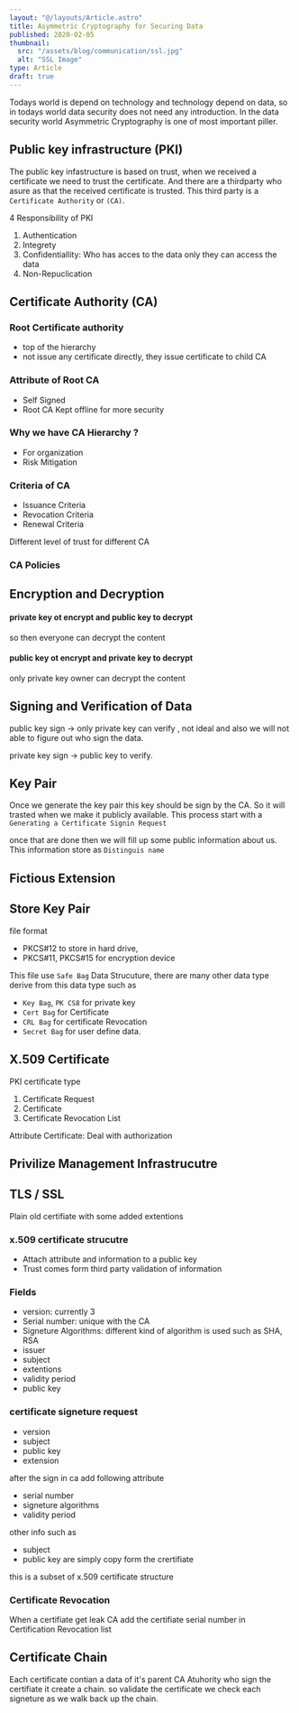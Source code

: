 ```yaml
---
layout: "@/layouts/Article.astro"
title: Asymmetric Cryptography for Securing Data
published: 2020-02-05
thumbnail:
  src: "/assets/blog/communication/ssl.jpg"
  alt: "SSL Image"
type: Article
draft: true
---
```


Todays world is depend on technology and technology depend on data, so in todays world data security does not need any introduction. In the data security world Asymmetric Cryptography is one of most important piller.

## Public key infrastructure (PKI)

The public key infastructure is based on trust, when we received a certificate we need to trust the certificate. And there are a thirdparty who asure as that the received certificate is trusted. This third party is a `Certificate Authority` or `(CA)`.

4 Responsibility of PKI

1. Authentication
2. Integrety
3. Confidentiallity: Who has acces to the data only they can access the data
4. Non-Repuclication

## Certificate Authority (CA)

### Root Certificate authority

- top of the hierarchy
- not issue any certificate directly, they issue certificate to child CA

### Attribute of Root CA

- Self Signed
- Root CA Kept offline for more security

### Why we have CA Hierarchy ?

- For organization
- Risk Mitigation

### Criteria of CA

- Issuance Criteria
- Revocation Criteria
- Renewal Criteria

Different level of trust for different CA

### CA Policies

## Encryption and Decryption

#### private key ot encrypt and public key to decrypt

so then everyone can decrypt the content

#### public key ot encrypt and private key to decrypt

only private key owner can decrypt the content

## Signing and Verification of Data

public key sign -> only private key can verify , not ideal and also we will not able to figure out who sign the data.

private key sign -> public key to verify.

## Key Pair

Once we generate the key pair this key should be sign by the CA. So it will trasted when we make it publicly available. This process start with a `Generating a Certificate Signin Request`

once that are done then we will fill up some public information about us. This information store as `Distinguis name`

## Fictious Extension

## Store Key Pair

file format

- PKCS#12 to store in hard drive,
- PKCS#11, PKCS#15 for encryption device

This file use `Safe Bag` Data Strucuture, there are many other data type derive from this data type such as

- `Key Bag`, `PK CS8` for private key
- `Cert Bag` for Certificate
- `CRL Bag` for certificate Revocation
- `Secret Bag` for user define data.

## X.509 Certificate

PKI certificate type

1. Certificate Request
2. Certificate
3. Certificate Revocation List

Attribute Certificate: Deal with authorization

## Privilize Management Infrastrucutre

## TLS / SSL

Plain old certifiate with some added extentions

### x.509 certificate strucutre

- Attach attribute and information to a public key
- Trust comes form third party validation of information

### Fields

- version: currently 3
- Serial number: unique with the CA
- Signeture Algorithms: different kind of algorithm is used such as SHA, RSA
- issuer
- subject
- extentions
- validity period
- public key

### certificate signeture request

- version
- subject
- public key
- extension

after the sign in ca add following attribute

- serial number
- signeture algorithms
- validity period

other info such as

- subject
- public key
  are simply copy form the crertifiate

this is a subset of x.509 certificate structure

### Certificate Revocation

When a certifiate get leak CA add the certifiate serial number in Certification Revocation list

## Certificate Chain

Each certificate contian a data of it's parent CA Atuhority who sign the certifiate it create a chain. so validate the certificate we check each signeture as we walk back up the chain.
